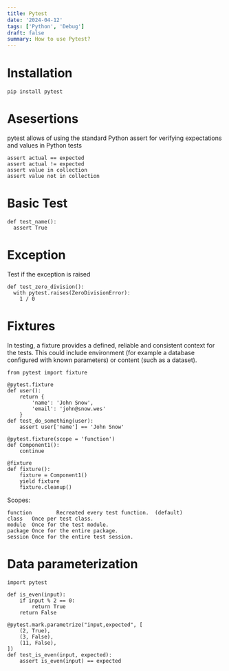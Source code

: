 ```yaml
---
title: Pytest
date: '2024-04-12'
tags: ['Python', 'Debug']
draft: false
summary: How to use Pytest?
---
```

# Installation
```
pip install pytest
```
# Asesertions
pytest allows of using the standard Python assert for verifying expect­ations and values in Python tests
```
assert actual == expected
assert actual != expected
assert value in collection
assert value not in collection
```
# Basic Test
```
def test_name():
  assert True
```
# Exception
Test if the exception is raised
```
def test_zero_division():
  with pytest.raises(ZeroDivisionError):
    1 / 0
```
# Fixtures
In testing, a fixture provides a defined, reliable and consistent context for the tests. This could include enviro­nment (for example a database configured with known parame­ters) or content (such as a dataset).
```
from pytest import fixture

@pytest.fixture
def user():
    return {
        'name': 'John Snow',
        'email': 'john@snow.wes'
    }
def test_do_something(user):
    assert user['name'] == 'John Snow'

@pytest.fixture(scope = 'function')
def Component1():
    continue

@fixture
def fixture():
    fixture = Component1()
    yield fixture
    fixture.cleanup()
```
Scopes:
```
function     	Recreated every test function.	(default)
class	Once per test class.
module	Once for the test module.
package	Once for the entire package.
session	Once for the entire test session.
```
# Data parameterization
```
import pytest

def is_even(input):
    if input % 2 == 0:
        return True
    return False

@pytest.mark.parametrize("input,expected", [
    (2, True),
    (3, False),
    (11, False),
])
def test_is_even(input, expected):
    assert is_even(input) == expected
```
